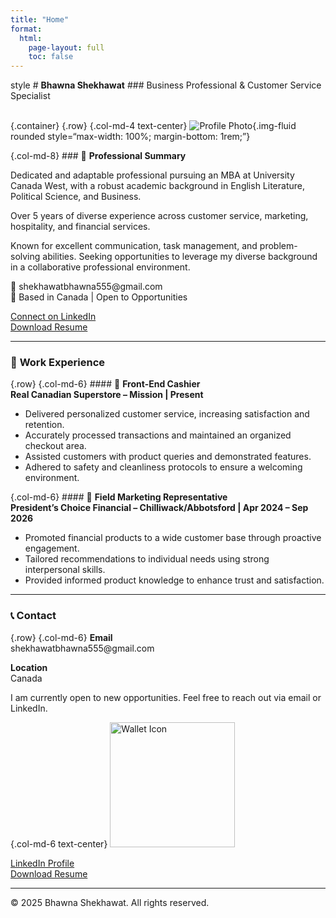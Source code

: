 ```yaml
---
title: "Home"
format:
  html:
    page-layout: full
    toc: false
---
```


{style="background: url('https://source.unsplash.com/featured/?business,teamwork'); padding: 4rem; text-align: center; color: white;"}
# **Bhawna Shekhawat**
### Business Professional & Customer Service Specialist

<br>
 {.container}
{.row}
 {.col-md-4 text-center}
![Profile Photo](images/profile.jpg){.img-fluid rounded style="max-width: 100%; margin-bottom: 1rem;"}

 {.col-md-8}
### 📌 **Professional Summary**

Dedicated and adaptable professional pursuing an MBA at University Canada West, with a robust academic background in English Literature, Political Science, and Business.

Over 5 years of diverse experience across customer service, marketing, hospitality, and financial services.

Known for excellent communication, task management, and problem-solving abilities. Seeking opportunities to leverage my diverse background in a collaborative professional environment.

📧 shekhawatbhawna555@gmail.com  
📍 Based in Canada | Open to Opportunities

[Connect on LinkedIn](https://www.linkedin.com/in/bhawna555){.btn .btn-outline-primary target="_blank"}  
[Download Resume](files/Bhawna_Resume.pdf){.btn .btn-primary target="_blank"}




---

### 💼 **Work Experience**

 {.row}
 {.col-md-6}
#### 🛒 **Front-End Cashier**  
**Real Canadian Superstore – Mission | Present**

- Delivered personalized customer service, increasing satisfaction and retention.  
- Accurately processed transactions and maintained an organized checkout area.  
- Assisted customers with product queries and demonstrated features.  
- Adhered to safety and cleanliness protocols to ensure a welcoming environment.

{.col-md-6}
#### 🏦 **Field Marketing Representative**  
**President’s Choice Financial – Chilliwack/Abbotsford | Apr 2024 – Sep 2026**

- Promoted financial products to a wide customer base through proactive engagement.  
- Tailored recommendations to individual needs using strong interpersonal skills.  
- Provided informed product knowledge to enhance trust and satisfaction.



---

### 📞 **Contact**

{.row}
{.col-md-6}
**Email**  
shekhawatbhawna555@gmail.com  

**Location**  
Canada

I am currently open to new opportunities. Feel free to reach out via email or LinkedIn.


{.col-md-6 text-center}
![Wallet Icon](https://cdn-icons-png.flaticon.com/512/34/34627.png){width="200"}

[LinkedIn Profile](https://www.linkedin.com/in/bhawna555){.btn .btn-outline-primary target="_blank"}  
[Download Resume](files/Bhawna_Resume.pdf){.btn .btn-primary target="_blank"}



---

© 2025 Bhawna Shekhawat. All rights reserved.

